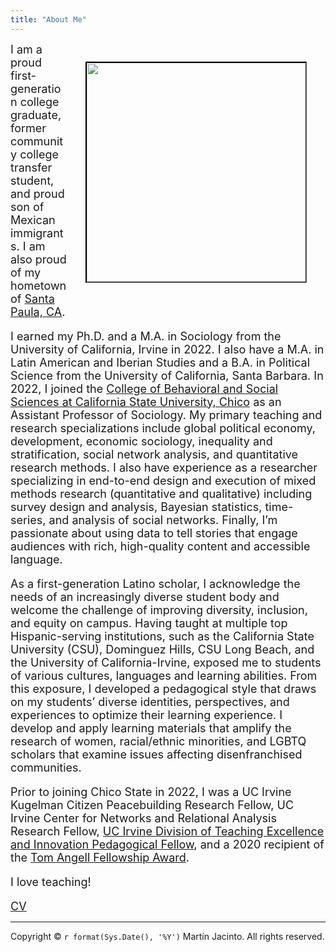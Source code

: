 ```yaml
---
title: "About Me"
---
```


<style>
.column-left{
  float: left;
  width: 33%;
  text-align: left;
}
.column-center{
  display: inline-block;
  width: 33%;
  text-align: center;
}
.column-right{
  float: right;
  width: 33%;
  text-align: right;
}
</style>

<figure_side style = "float: right">
<img src="images/mj.photo.2.jpg" width="350px" HSPACE=30 VSPACE=30 style="border:black; border-width:2px; border-style:inset;"/>
</figure_side>

<font size="4.5">I am a proud first-generation college graduate, former community college transfer student, and proud son of Mexican immigrants. I am also proud of my hometown of [Santa Paula, CA](https://spcity.org/).

I earned my Ph.D. and a M.A. in Sociology from the University of California, Irvine in 2022.  I also have a M.A. in Latin American and Iberian Studies and a B.A. in Political Science from the University of California, Santa Barbara. In 2022, I joined the [College of Behavioral and Social Sciences at California State University, Chico](https://catalog.csuchico.edu/colleges-departments/college-behavioral-social-sciences/sociology/#text) as an Assistant Professor of Sociology. My primary teaching and research specializations include global political economy, development, economic sociology, inequality and stratification, social network analysis, and quantitative research methods. I also have experience as a researcher specializing in end-to-end design and execution of mixed methods research (quantitative and qualitative) including survey design and analysis, Bayesian statistics, time-series, and analysis of social networks. Finally, I'm passionate about using data to tell stories that engage audiences with rich, high-quality content and accessible language.

As a first-generation Latino scholar, I acknowledge the needs of an increasingly diverse student body and welcome the challenge of improving diversity, inclusion, and equity on campus. Having taught at multiple top Hispanic-serving institutions, such as the California State University (CSU), Dominguez Hills, CSU Long Beach, and the University of California-Irvine, exposed me to students of various cultures, languages and learning abilities. From this exposure, I developed a pedagogical style that draws on my students’ diverse identities, perspectives, and experiences to optimize their learning experience. I develop and apply learning materials that amplify the research of women, racial/ethnic minorities, and LGBTQ scholars that examine issues affecting disenfranchised communities.  

Prior to joining Chico State in 2022, I was a UC Irvine Kugelman Citizen Peacebuilding Research Fellow, UC Irvine Center for Networks and Relational Analysis Research Fellow, [UC Irvine Division of Teaching Excellence and Innovation Pedagogical Fellow](https://dtei.uci.edu/opportunities/grads-postdocs/pedagogical-fellows-program/), and a 2020 recipient of the [Tom Angell Fellowship Award](https://inclusion.uci.edu/action-plan/mentoring/tom-angell-fellowship-award/). 

I love teaching!

[CV](files/CV_mj.pdf)
</font>

----
<p>Copyright &copy; `r format(Sys.Date(), '%Y')` Martín Jacinto. All rights reserved.</p>
